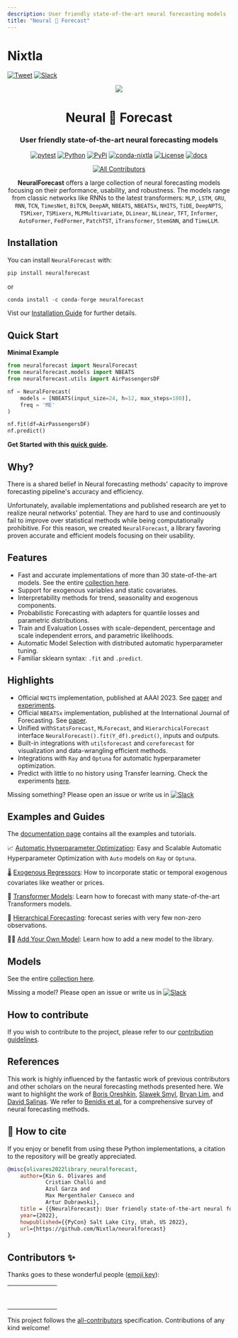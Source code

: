 ```yaml
---
description: User friendly state-of-the-art neural forecasting models
title: "Neural 🧠 Forecast"
---
```

# Nixtla 

[![Tweet](https://img.shields.io/twitter/url/http/shields.io.svg?style=social)](https://twitter.com/intent/tweet?text=Statistical%20Forecasting%20Algorithms%20by%20Nixtla%20&url=https://github.com/Nixtla/neuralforecast&via=nixtlainc&hashtags=StatisticalModels,TimeSeries,Forecasting)
[![Slack](https://img.shields.io/badge/Slack-4A154B?&logo=slack&logoColor=white)](https://join.slack.com/t/nixtlacommunity/shared_invite/zt-1pmhan9j5-F54XR20edHk0UtYAPcW4KQ)

<div align="center">
<img src="https://raw.githubusercontent.com/Nixtla/neuralforecast/main/nbs/imgs_indx/logo_new.png" />
<h1 align="center">Neural 🧠 Forecast</h1>
<h3 align="center">User friendly state-of-the-art neural forecasting models</h3>

[![pytest](https://github.com/Nixtla/neuralforecast/actions/workflows/pytest.yml/badge.svg)](https://github.com/Nixtla/neuralforecast/actions/workflows/pytest.yml)
[![Python](https://img.shields.io/pypi/pyversions/neuralforecast)](https://pypi.org/project/neuralforecast/)
[![PyPi](https://img.shields.io/pypi/v/neuralforecast?color=blue)](https://pypi.org/project/neuralforecast/)
[![conda-nixtla](https://img.shields.io/conda/vn/conda-forge/neuralforecast?color=seagreen&label=conda)](https://anaconda.org/conda-forge/neuralforecast)
[![License](https://img.shields.io/badge/License-Apache_2.0-blue.svg)](https://github.com/Nixtla/neuralforecast/blob/main/LICENSE)
[![docs](https://img.shields.io/website-up-down-green-red/http/nixtla.github.io/neuralforecast.svg?label=docs)](https://nixtla.github.io/neuralforecast/)

[![All Contributors](https://img.shields.io/badge/all_contributors-11-orange.svg?style=flat-square)](#contributors-)


**NeuralForecast** offers a large collection of neural forecasting models focusing on their performance, usability, and robustness. The models range from classic networks like RNNs to the latest transformers: `MLP`, `LSTM`, `GRU`, `RNN`, `TCN`, `TimesNet`, `BiTCN`, `DeepAR`, `NBEATS`, `NBEATSx`, `NHITS`, `TiDE`, `DeepNPTS`, `TSMixer`, `TSMixerx`, `MLPMultivariate`, `DLinear`, `NLinear`, `TFT`, `Informer`, `AutoFormer`, `FedFormer`, `PatchTST`, `iTransformer`, `StemGNN`, and `TimeLLM`.
</div>

## Installation

You can install `NeuralForecast` with:

```python
pip install neuralforecast
```

or

```python
conda install -c conda-forge neuralforecast
```

Vist our [Installation Guide](https://nixtlaverse.nixtla.io/neuralforecast/docs/getting-started/installation.html) for further details.

## Quick Start

**Minimal Example**

```python
from neuralforecast import NeuralForecast
from neuralforecast.models import NBEATS
from neuralforecast.utils import AirPassengersDF

nf = NeuralForecast(
    models = [NBEATS(input_size=24, h=12, max_steps=100)],
    freq = 'ME'
)

nf.fit(df=AirPassengersDF)
nf.predict()
```

**Get Started with this [quick guide](https://nixtlaverse.nixtla.io/neuralforecast/docs/getting-started/quickstart.html).**

## Why?

There is a shared belief in Neural forecasting methods' capacity to improve forecasting pipeline's accuracy and efficiency.

Unfortunately, available implementations and published research are yet to realize neural networks' potential. They are hard to use and continuously fail to improve over statistical methods while being computationally prohibitive. For this reason, we created `NeuralForecast`, a library favoring proven accurate and efficient models focusing on their usability.

## Features

* Fast and accurate implementations of more than 30 state-of-the-art models. See the entire [collection here](https://nixtlaverse.nixtla.io/neuralforecast/docs/capabilities/overview.html).
* Support for exogenous variables and static covariates.
* Interpretability methods for trend, seasonality and exogenous components.
* Probabilistic Forecasting with adapters for quantile losses and parametric distributions.
* Train and Evaluation Losses with scale-dependent, percentage and scale independent errors, and parametric likelihoods.
* Automatic Model Selection with distributed automatic hyperparameter tuning.
* Familiar sklearn syntax: `.fit` and `.predict`.

## Highlights

* Official `NHITS` implementation, published at AAAI 2023. See [paper](https://ojs.aaai.org/index.php/AAAI/article/view/25854) and [experiments](https://github.com/Nixtla/neuralforecast/tree/main/experiments).
* Official `NBEATSx` implementation, published at the International Journal of Forecasting. See [paper](https://www.sciencedirect.com/science/article/pii/S0169207022000413).
* Unified with`StatsForecast`, `MLForecast`, and `HierarchicalForecast` interface `NeuralForecast().fit(Y_df).predict()`, inputs and outputs.
* Built-in integrations with `utilsforecast` and `coreforecast` for visualization and data-wrangling efficient methods.
* Integrations with `Ray` and `Optuna` for automatic hyperparameter optimization.
* Predict with little to no history using Transfer learning. Check the experiments [here](https://github.com/Nixtla/transfer-learning-time-series).

Missing something? Please open an issue or write us in [![Slack](https://img.shields.io/badge/Slack-4A154B?&logo=slack&logoColor=white)](https://join.slack.com/t/nixtlaworkspace/shared_invite/zt-135dssye9-fWTzMpv2WBthq8NK0Yvu6A)

## Examples and Guides

The [documentation page](https://nixtlaverse.nixtla.io/neuralforecast/docs/getting-started/introduction.html) contains all the examples and tutorials.

📈 [Automatic Hyperparameter Optimization](https://nixtlaverse.nixtla.io/neuralforecast/docs/capabilities/hyperparameter_tuning.html): Easy and Scalable Automatic Hyperparameter Optimization with `Auto` models on `Ray` or `Optuna`.

🌡️ [Exogenous Regressors](https://nixtlaverse.nixtla.io/neuralforecast/docs/capabilities/exogenous_variables.html): How to incorporate static or temporal exogenous covariates like weather or prices.

🔌 [Transformer Models](https://nixtlaverse.nixtla.io/neuralforecast/docs/tutorials/longhorizon_transformers.html): Learn how to forecast with many state-of-the-art Transformers models.

👑 [Hierarchical Forecasting](https://nixtlaverse.nixtla.io/neuralforecast/docs/tutorials/hierarchical_forecasting.html): forecast series with very few non-zero observations.

👩‍🔬 [Add Your Own Model](https://nixtlaverse.nixtla.io/neuralforecast/docs/tutorials/adding_models.html): Learn how to add a new model to the library.

## Models

See the entire [collection here](https://nixtlaverse.nixtla.io/neuralforecast/docs/capabilities/overview.html).

Missing a model? Please open an issue or write us in [![Slack](https://img.shields.io/badge/Slack-4A154B?&logo=slack&logoColor=white)](https://join.slack.com/t/nixtlaworkspace/shared_invite/zt-135dssye9-fWTzMpv2WBthq8NK0Yvu6A)

## How to contribute

If you wish to contribute to the project, please refer to our [contribution guidelines](https://github.com/Nixtla/neuralforecast/blob/main/CONTRIBUTING.md).

## References

This work is highly influenced by the fantastic work of previous contributors and other scholars on the neural forecasting methods presented here. We want to highlight the work of [Boris Oreshkin](https://arxiv.org/abs/1905.10437), [Slawek Smyl](https://www.sciencedirect.com/science/article/pii/S0169207019301153), [Bryan Lim](https://www.sciencedirect.com/science/article/pii/S0169207021000637), and [David Salinas](https://arxiv.org/abs/1704.04110). We refer to [Benidis et al.](https://arxiv.org/abs/2004.10240) for a comprehensive survey of neural forecasting methods.

## 🙏 How to cite

If you enjoy or benefit from using these Python implementations, a citation to the repository will be greatly appreciated.

```bibtex
@misc{olivares2022library_neuralforecast,
    author={Kin G. Olivares and
            Cristian Challú and
            Azul Garza and
            Max Mergenthaler Canseco and
            Artur Dubrawski},
    title = {{NeuralForecast}: User friendly state-of-the-art neural forecasting models.},
    year={2022},
    howpublished={{PyCon} Salt Lake City, Utah, US 2022},
    url={https://github.com/Nixtla/neuralforecast}
}
```

## Contributors ✨

Thanks goes to these wonderful people ([emoji key](https://allcontributors.org/docs/en/emoji-key)):



<table>
  <tbody>
    <tr>
      <td align="center" valign="top" width="14.28%"><br /> </td>
      <td align="center" valign="top" width="14.28%"><br /> </td>
      <td align="center" valign="top" width="14.28%"><br /> </td>
      <td align="center" valign="top" width="14.28%"><br /> </td>
      <td align="center" valign="top" width="14.28%"><br />  </td>
      <td align="center" valign="top" width="14.28%"><br /></td>
      <td align="center" valign="top" width="14.28%"><br /></td>
    </tr>
    <tr>
      <td align="center" valign="top" width="14.28%"><br /></td>
      <td align="center" valign="top" width="14.28%"><br /></td>
      <td align="center" valign="top" width="14.28%"><br /></td>
      <td align="center" valign="top" width="14.28%"><br /></td>
    </tr>
  </tbody>
</table>






This project follows the [all-contributors](https://github.com/all-contributors/all-contributors) specification. Contributions of any kind welcome!
